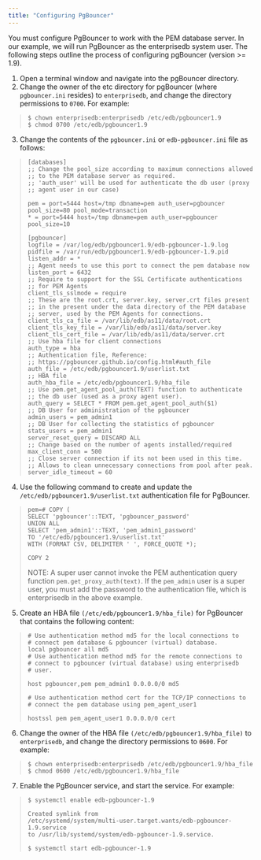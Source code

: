 ```yaml
---
title: "Configuring PgBouncer"
---
```


<div id="configuring_pgBouncer" class="registered_link"></div>

You must configure PgBouncer to work with the PEM database server. In our example, we will run PgBouncer as the enterprisedb system user. The following steps outline the process of configuring pgBouncer (version >= 1.9).

1.  Open a terminal window and navigate into the pgBouncer directory.
2.  Change the owner of the etc directory for pgBouncer (where `pgbouncer.ini` resides) to `enterprisedb`, and change the directory permissions to `0700`. For example:

> ```text
> $ chown enterprisedb:enterprisedb /etc/edb/pgbouncer1.9
> $ chmod 0700 /etc/edb/pgbouncer1.9
> ```

3.  Change the contents of the `pgbouncer.ini` or `edb-pgbouncer.ini` file as follows:

> ```text
> [databases]
> ;; Change the pool_size according to maximum connections allowed
> ;; to the PEM database server as required.
> ;; 'auth_user' will be used for authenticate the db user (proxy
> ;; agent user in our case)
>
> pem = port=5444 host=/tmp dbname=pem auth_user=pgbouncer
> pool_size=80 pool_mode=transaction
> * = port=5444 host=/tmp dbname=pem auth_user=pgbouncer
> pool_size=10
>
> [pgbouncer]
> logfile = /var/log/edb/pgbouncer1.9/edb-pgbouncer-1.9.log
> pidfile = /var/run/edb/pgbouncer1.9/edb-pgbouncer-1.9.pid
> listen_addr = *
> ;; Agent needs to use this port to connect the pem database now
> listen_port = 6432
> ;; Require to support for the SSL Certificate authentications
> ;; for PEM Agents
> client_tls_sslmode = require
> ;; These are the root.crt, server.key, server.crt files present
> ;; in the present under the data directory of the PEM database
> ;; server, used by the PEM Agents for connections.
> client_tls_ca_file = /var/lib/edb/as11/data/root.crt
> client_tls_key_file = /var/lib/edb/as11/data/server.key
> client_tls_cert_file = /var/lib/edb/as11/data/server.crt
> ;; Use hba file for client connections
> auth_type = hba
> ;; Authentication file, Reference:
> ;; https://pgbouncer.github.io/config.html#auth_file
> auth_file = /etc/edb/pgbouncer1.9/userlist.txt
> ;; HBA file
> auth_hba_file = /etc/edb/pgbouncer1.9/hba_file
> ;; Use pem.get_agent_pool_auth(TEXT) function to authenticate
> ;; the db user (used as a proxy agent user).
> auth_query = SELECT * FROM pem.get_agent_pool_auth($1)
> ;; DB User for administration of the pgbouncer
> admin_users = pem_admin1
> ;; DB User for collecting the statistics of pgbouncer
> stats_users = pem_admin1
> server_reset_query = DISCARD ALL
> ;; Change based on the number of agents installed/required
> max_client_conn = 500
> ;; Close server connection if its not been used in this time.
> ;; Allows to clean unnecessary connections from pool after peak.
> server_idle_timeout = 60
> ```

4.  Use the following command to create and update the `/etc/edb/pgbouncer1.9/userlist.txt` authentication file for PgBouncer.

> ```text
> pem=# COPY (
> SELECT 'pgbouncer'::TEXT, 'pgbouncer_password'
> UNION ALL
> SELECT 'pem_admin1'::TEXT, 'pem_admin1_password'
> TO '/etc/edb/pgbouncer1.9/userlist.txt'
> WITH (FORMAT CSV, DELIMITER ' ', FORCE_QUOTE *);
>
> COPY 2
> ```
>
> NOTE: A super user cannot invoke the PEM authentication query function `pem.get_proxy_auth(text)`. If the `pem_admin` user is a super user, you must add the password to the authentication file, which is enterprisedb in the above example.

5.  Create an HBA file `(/etc/edb/pgbouncer1.9/hba_file)` for PgBouncer that contains the following content:

> ```text
> # Use authentication method md5 for the local connections to
> # connect pem database & pgbouncer (virtual) database.
> local pgbouncer all md5
> # Use authentication method md5 for the remote connections to
> # connect to pgbouncer (virtual database) using enterprisedb
> # user.
>
> host pgbouncer,pem pem_admin1 0.0.0.0/0 md5
> ```
>
> ```text
> # Use authentication method cert for the TCP/IP connections to
> # connect the pem database using pem_agent_user1
>
> hostssl pem pem_agent_user1 0.0.0.0/0 cert
> ```

6.  Change the owner of the HBA file `(/etc/edb/pgbouncer1.9/hba_file)` to `enterprisedb`, and change the directory permissions to `0600`. For example:

> ```text
> $ chown enterprisedb:enterprisedb /etc/edb/pgbouncer1.9/hba_file
> $ chmod 0600 /etc/edb/pgbouncer1.9/hba_file
> ```

7.  Enable the PgBouncer service, and start the service. For example:

> ```text
> $ systemctl enable edb-pgbouncer-1.9
>
> Created symlink from
> /etc/systemd/system/multi-user.target.wants/edb-pgbouncer-1.9.service
> to /usr/lib/systemd/system/edb-pgbouncer-1.9.service.
>
> $ systemctl start edb-pgbouncer-1.9
> ```
